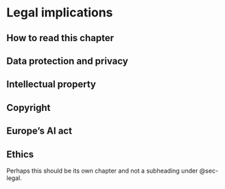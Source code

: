 # Legal implications {#sec-legal}

## How to read this chapter

## Data protection and privacy

## Intellectual property

## Copyright

## Europe's AI act

## Ethics
Perhaps this should be its own chapter and not a subheading under @sec-legal. 


